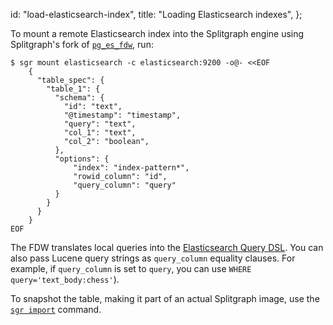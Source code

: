   id: "load-elasticsearch-index",
  title: "Loading Elasticsearch indexes",
};

To mount a remote Elasticsearch index into the Splitgraph engine using Splitgraph's fork of [`pg_es_fdw`](https://github.com/splitgraph/postgres-elasticsearch-fdw), run:

```
$ sgr mount elasticsearch -c elasticsearch:9200 -o@- <<EOF
    {
      "table_spec": {
        "table_1": {
          "schema": {
            "id": "text",
            "@timestamp": "timestamp",
            "query": "text",
            "col_1": "text",
            "col_2": "boolean",
          },
          "options": {
              "index": "index-pattern*",
              "rowid_column": "id",
              "query_column": "query"
          }
        }
      }
    }
EOF
```

The FDW translates local queries into the [Elasticsearch Query DSL](https://www.elastic.co/guide/en/elasticsearch/reference/current/query-dsl.html). You can also pass Lucene query strings as `query_column` equality clauses. For example, if `query_column` is set to `query`, you can use `WHERE query='text_body:chess'`).

To snapshot the table, making it part of an actual Splitgraph image, use the [`sgr import`](../../sgr/image-management-creation/import) command.
